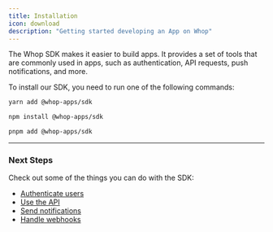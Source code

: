 ```yaml
---
title: Installation
icon: download
description: "Getting started developing an App on Whop"
---
```


The Whop SDK makes it easier to build apps. It provides a set of tools that are commonly used in apps, such as authentication, API requests, push notifications, and more.

To install our SDK, you need to run one of the following commands:

<CodeGroup>

```bash yarn
yarn add @whop-apps/sdk
```

```bash npm
npm install @whop-apps/sdk
```

```bash pnpm
pnpm add @whop-apps/sdk
```

</CodeGroup>

---

### Next Steps

Check out some of the things you can do with the SDK:

- [Authenticate users](/sdk/validate-token)
- [Use the API](/sdk/api)
- [Send notifications](/api-reference/app/notifications/send)
- [Handle webhooks](/sdk/webhooks)

